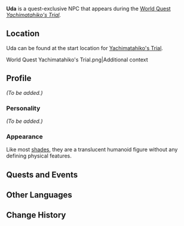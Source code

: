 {{Meta
<!-- Remove this template after adding the missing info -->
|missing_NPC_profile  = yes
}}
{{Character Infobox
|type             = Quest NPC
|deceased         = Past
|image            = NPC Uda.png
|region           = Inazuma
|affiliation      = Enkanomiya
|affiliation2     = Jibashiri
|affiliation3     = Shades of Tokoyo
}}
'''Uda''' is a quest-exclusive NPC that appears during the [[World Quest]] ''[[Yachimatahiko's Trial]].''

==Location==
Uda can be found at the start location for [[Yachimatahiko's Trial]].

<gallery>
World Quest Yachimatahiko's Trial.png|Additional context
</gallery>

==Profile==
<!-- detailed story/lore information goes here -->
''(To be added.)''

===Personality===
''(To be added.)''

===Appearance===
Like most [[Shades of Tokoyo|shades]], they are a translucent humanoid figure without any defining physical features.

==Quests and Events==
{{Quests and Events}}

==Other Languages==
{{Other Languages
|default_hidden = 1
|en      = Uda
|zhs     = 宇陀
|zhs_rm  = Yǔtuó
|zht     = 宇陀
|zht_rm  = Yǔtuó
|ja      = 宇陀
|ja_rm   = Uda
|ko      = 우다
|ko_rm   = Uda
|es      = Uda
|fr      = Uda
|ru      = Уда
|th      = Uda
|vi      = Uda
|de      = Uda
|id      = Uda
|pt      = Uda
|tr      = Uda
|it      = Uda
}}

==Change History==
{{Change History|2.4}}